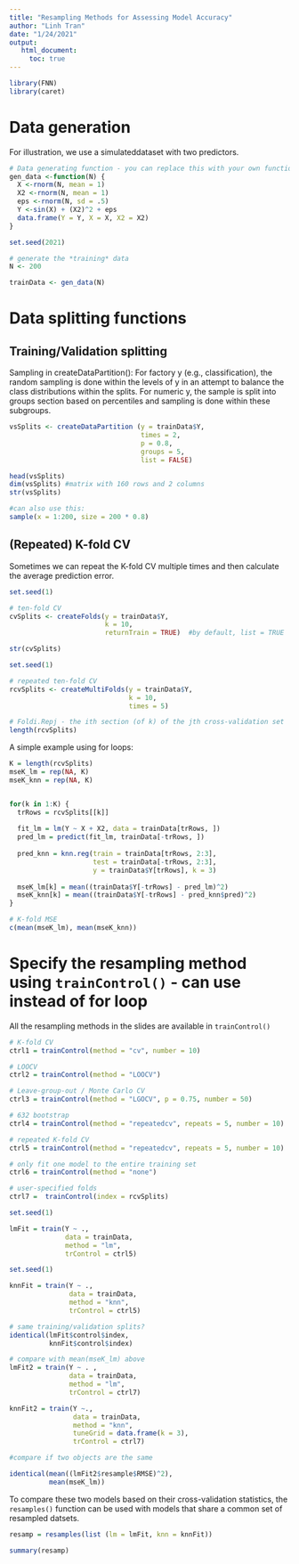 ```yaml
---
title: "Resampling Methods for Assessing Model Accuracy"
author: "Linh Tran"
date: "1/24/2021"
output:
   html_document:
     toc: true
---
```


```r
library(FNN)
library(caret)
```

# Data generation

For illustration, we use a simulateddataset with two predictors.

```r
# Data generating function - you can replace this with your own function
gen_data <-function(N) {
  X <-rnorm(N, mean = 1)
  X2 <-rnorm(N, mean = 1)
  eps <-rnorm(N, sd = .5)
  Y <-sin(X) + (X2)^2 + eps
  data.frame(Y = Y, X = X, X2 = X2)
}

set.seed(2021)

# generate the *training* data
N <- 200

trainData <- gen_data(N)

```

# Data splitting functions

## Training/Validation splitting

Sampling in createDataPartition(): For factory y (e.g., classification), the random sampling is done within the levels of y in an attempt to balance the class distributions within the splits. For numeric y, the sample is split into groups section based on percentiles and sampling is done within these subgroups.

```r
vsSplits <- createDataPartition (y = trainData$Y,
                                 times = 2,
                                 p = 0.8,
                                 groups = 5,
                                 list = FALSE)

head(vsSplits)
dim(vsSplits) #matrix with 160 rows and 2 columns
str(vsSplits)

#can also use this:
sample(x = 1:200, size = 200 * 0.8)

```

## (Repeated) K-fold CV

Sometimes we can repeat the K-fold CV multiple times and then calculate the average prediction error.

```r
set.seed(1)

# ten-fold CV
cvSplits <- createFolds(y = trainData$Y,
                        k = 10,
                        returnTrain = TRUE)  #by default, list = TRUE

str(cvSplits)
```


```r
set.seed(1)

# repeated ten-fold CV
rcvSplits <- createMultiFolds(y = trainData$Y,
                              k = 10,
                              times = 5)

# Foldi.Repj - the ith section (of k) of the jth cross-validation set
length(rcvSplits)
```

A simple example using for loops:

```r
K = length(rcvSplits)
mseK_lm = rep(NA, K)
mseK_knn = rep(NA, K)


for(k in 1:K) {
  trRows = rcvSplits[[k]]
  
  fit_lm = lm(Y ~ X + X2, data = trainData[trRows, ])
  pred_lm = predict(fit_lm, trainData[-trRows, ])
  
  pred_knn = knn.reg(train = trainData[trRows, 2:3],
                     test = trainData[-trRows, 2:3],
                     y = trainData$Y[trRows], k = 3)
  
  mseK_lm[k] = mean((trainData$Y[-trRows] - pred_lm)^2)
  mseK_knn[k] = mean((trainData$Y[-trRows] - pred_knn$pred)^2)
}

# K-fold MSE
c(mean(mseK_lm), mean(mseK_knn))
```


# Specify the resampling method using `trainControl()` - can use instead of for loop

All the resampling methods in the slides are available in `trainControl()`

```r
# K-fold CV
ctrl1 = trainControl(method = "cv", number = 10)

# LOOCV
ctrl2 = trainControl(method = "LOOCV")

# Leave-group-out / Monte Carlo CV
ctrl3 = trainControl(method = "LGOCV", p = 0.75, number = 50)

# 632 bootstrap
ctrl4 = trainControl(method = "repeatedcv", repeats = 5, number = 10)

# repeated K-fold CV
ctrl5 = trainControl(method = "repeatedcv", repeats = 5, number = 10)

# only fit one model to the entire training set
ctrl6 = trainControl(method = "none")

# user-specified folds
ctrl7 =  trainControl(index = rcvSplits)

set.seed(1)

lmFit = train(Y ~ .,
              data = trainData,
              method = "lm",
              trControl = ctrl5)

set.seed(1)

knnFit = train(Y ~ .,
               data = trainData,
               method = "knn",
               trControl = ctrl5)

# same training/validation splits?
identical(lmFit$control$index,
          knnFit$control$index)

```


```r
# compare with mean(mseK_lm) above
lmFit2 = train(Y ~ . ,
               data = trainData,
               method = "lm",
               trControl = ctrl7)

knnFit2 = train(Y ~.,
                data = trainData,
                method = "knn",
                tuneGrid = data.frame(k = 3),
                trControl = ctrl7)

#compare if two objects are the same 

identical(mean((lmFit2$resample$RMSE)^2), 
          mean(mseK_lm))
```

To compare these two models based on their cross-validation statistics, the `resamples()` function can be used with models that share a common set of resampled datsets.

```r
resamp = resamples(list (lm = lmFit, knn = knnFit))

summary(resamp)
```

